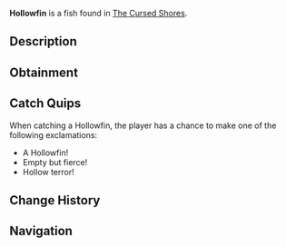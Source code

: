 {{FishInfobox
|image          = Hollowfin.png
|rarity         = Rare
|sea            = Second Sea
|location       = [[The Cursed Shores]]
|sublocation    = 
|sources        = Fishing Rod
|radar_location = 
|prog_speed     = -55
|xp             = 600
|weather        = Clear
|time           = Night
|season         = Winter
|bait           = Squid
|base_weight    = 9
|base_value     = 700
|weight_range   = 5
|base_chance    = 50
|base_resil     = 10
}}
'''Hollowfin''' is a {{Rarity|Rare}} fish found in [[The Cursed Shores]].

== Description ==
{{Description|A relentless force that echoes with empty strength.|Bestiary Entry}}

== Obtainment ==
{{Description|It drifts where the silence grows heavy.|Bestiary Hint}}
{{Fish Availability|
The Cursed Shores
|top_rods      = 
Trident Rod\91541.42\64093.49;
Leviathan's Fang Rod\84409.75\45066.63;
Free Spirit Rod\72669.46\61565.78;
Azure Of Lagoon\68861.91\52331.06;
No-Life Rod\66179.7\62249.91;
Training Rod\57927.09\186600.52;
Flimsy Rod\45279.44\44178.8;
Egg Rod\62752.24\62752.24;
Verdant Shear Rod\59621.47\59621.47;
Blazebringer Rod\57215.28\57215.28;
Seraphic Rod\54706.24\38963.81;
Challenger's Rod\51784.43\48516.32;
Steady Rod\46011.62\37838.88;
Rod Of The Forgotten Fang\45119.16\37107.79;
Depthseeker Rod\43451.12\42085.9;
Avalanche Rod\42328.35\41031.08;
Rod Of The Depths\41973.39\38804.34;
Ethereal Prism Rod\39954.34\38023.89;
Volcanic Rod\39383.61\37501.93;
Zeus Rod\37733.91\34884.95;
Rod Of The Exalted One\37559.71\35155.32
|recommended   = Free Spirit Rod
}}

== Catch Quips ==
When catching a Hollowfin, the player has a chance to make one of the following exclamations:
* A Hollowfin!
* Empty but fierce!
* Hollow terror!

== Change History ==
{{Change History|{{subst:Current Version}}}}

== Navigation ==
{{Fish Navbox|The Cursed Shores}}